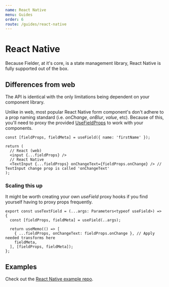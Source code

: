 ```yaml
---
name: React Native
menu: Guides
order: 6
route: /guides/react-native
---
```


# React Native

Because Fielder, at it's core, is a state management library, React Native is fully supported out of the box.

## Differences from web

The API is identical with the only limitations being dependent on your component library.

Unlike in web, most popular React Native form component's don't adhere to a prop naming standard (i.e. _onChange_, _onBlur_, _value_, etc).
Because of this, you'll need to proxy the provided [UseFieldProps](../api/usefield/#usefieldprops) to work with your components.

```tsx
const [fieldProps, fieldMeta] = useField({ name: 'firstName' });

return (
  // React (web)
  <input {...fieldProps} />
  // React Native
  <TextInput {...fieldProps} onChangeText={fieldProps.onChange} /> // TextInput change prop is called 'onChangeText'
);
```

### Scaling this up

It might be worth creating your own _useField_ proxy hooks if you find yourself having to proxy props frequently.

```tsx
export const useTextField = (...args: Parameters<typeof useField>) => {
  const [fieldProps, fieldMeta] = useField(..args);

  return useMemo(() => [
    { ...fieldProps, onChangeText: fieldProps.onChange }, // Apply needed transforms here
    fieldMeta,
  ], [fieldProps, fieldMeta]);
};
```

## Examples

Check out the [React Native example repo](https://github.com/andyrichardson/fielder/tree/master/examples/4-native).
